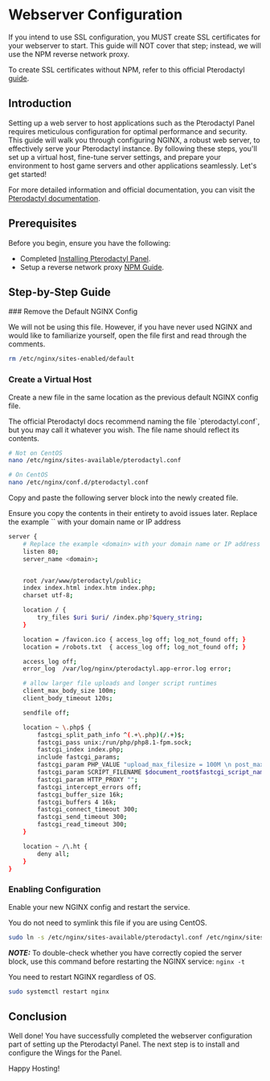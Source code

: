 
# Webserver Configuration

<Callout type="warning">
 If you intend to use SSL configuration, you MUST create SSL certificates for your webserver to start. This guide will NOT cover that step; instead, we will use the NPM reverse network proxy.

To create SSL certificates without NPM, refer to this official Pterodactyl
[guide](https://pterodactyl.io/tutorials/creating_ssl_certificates.html).

</Callout>

## Introduction

Setting up a web server to host applications such as the Pterodactyl Panel
requires meticulous configuration for optimal performance and security. This
guide will walk you through configuring NGINX, a robust web server, to
effectively serve your Pterodactyl instance. By following these steps, you'll
set up a virtual host, fine-tune server settings, and prepare your environment
to host game servers and other applications seamlessly. Let's get started!

For more detailed information and official documentation, you can visit the
[Pterodactyl documentation](https://pterodactyl.io/panel/1.0/webserver_configuration.html#webserver-configuration).

## Prerequisites

Before you begin, ensure you have the following:

- Completed
  [Installing Pterodactyl Panel](/server-hosting/pterodactyl/installing-pterodactyl-panel).
- Setup a reverse network proxy [NPM Guide](/server-hosting/npm).

## Step-by-Step Guide

<Steps>
### Remove the Default NGINX Config

We will not be using this file. However, if you have never used NGINX and would
like to familiarize yourself, open the file first and read through the comments.

```sh copy
rm /etc/nginx/sites-enabled/default
```

### Create a Virtual Host

Create a new file in the same location as the previous default NGINX config
file.

<Callout type="info">
  The official Pterodactyl docs recommend naming the file `pterodactyl.conf`,
  but you may call it whatever you wish. The file name should reflect its
  contents.
</Callout>

```sh copy
# Not on CentOS
nano /etc/nginx/sites-available/pterodactyl.conf
```

```sh copy
# On CentOS
nano /etc/nginx/conf.d/pterodactyl.conf
```

Copy and paste the following server block into the newly created file.

<Callout type="warning">
  Ensure you copy the contents in their entirety to avoid issues later.
</Callout>

<Callout type="default">
 Replace the example `<domain>` with your domain name or IP address
</Callout>

```sh copy showLineNumbers {4}
server {
    # Replace the example <domain> with your domain name or IP address
    listen 80;
    server_name <domain>;


    root /var/www/pterodactyl/public;
    index index.html index.htm index.php;
    charset utf-8;

    location / {
        try_files $uri $uri/ /index.php?$query_string;
    }

    location = /favicon.ico { access_log off; log_not_found off; }
    location = /robots.txt  { access_log off; log_not_found off; }

    access_log off;
    error_log  /var/log/nginx/pterodactyl.app-error.log error;

    # allow larger file uploads and longer script runtimes
    client_max_body_size 100m;
    client_body_timeout 120s;

    sendfile off;

    location ~ \.php$ {
        fastcgi_split_path_info ^(.+\.php)(/.+)$;
        fastcgi_pass unix:/run/php/php8.1-fpm.sock;
        fastcgi_index index.php;
        include fastcgi_params;
        fastcgi_param PHP_VALUE "upload_max_filesize = 100M \n post_max_size=100M";
        fastcgi_param SCRIPT_FILENAME $document_root$fastcgi_script_name;
        fastcgi_param HTTP_PROXY "";
        fastcgi_intercept_errors off;
        fastcgi_buffer_size 16k;
        fastcgi_buffers 4 16k;
        fastcgi_connect_timeout 300;
        fastcgi_send_timeout 300;
        fastcgi_read_timeout 300;
    }

    location ~ /\.ht {
        deny all;
    }
}
```

### Enabling Configuration

Enable your new NGINX config and restart the service.

<Callout type="info">
  You do not need to symlink this file if you are using CentOS.
</Callout>

```sh copy
sudo ln -s /etc/nginx/sites-available/pterodactyl.conf /etc/nginx/sites-enabled/pterodactyl.conf
```

**_NOTE:_** To double-check whether you have correctly copied the server block,
use this command before restarting the NGINX service: `nginx -t`

<Callout type="default">You need to restart NGINX regardless of OS.</Callout>

```sh copy
sudo systemctl restart nginx
```

</Steps>

## Conclusion

Well done! You have successfully completed the webserver configuration part of
setting up the Pterodactyl Panel. The next step is to install and configure the
Wings for the Panel.

Happy Hosting!
